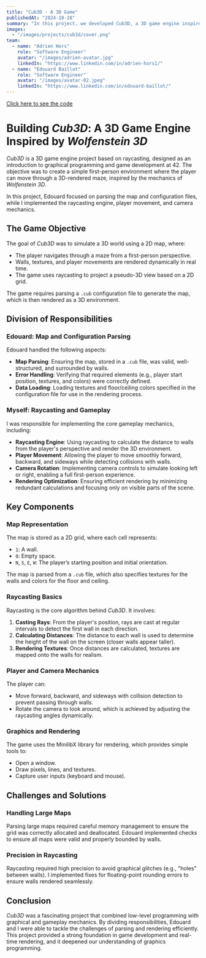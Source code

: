 ```yaml
---
title: "Cub3D - A 3D Game"
publishedAt: "2024-10-28"
summary: "In this project, we developed Cub3D, a 3D game engine inspired by Wolfenstein 3D"
images:
  - "/images/projects/cub3d/cover.png"
team:
  - name: "Adrien Hors"
    role: "Software Engineer"
    avatar: "/images/adrien-avatar.jpg"
    linkedIn: "https://www.linkedin.com/in/adrien-hors1/"
  - name: "Edouard Baillot"
    role: "Software Engineer"
    avatar: "/images/avatar-02.jpeg"
    linkedIn: "https://www.linkedin.com/in/edouard-baillot/"
---
```


[Click here to see the code](https://github.com/adrih1/cub3d)

# Building *Cub3D*: A 3D Game Engine Inspired by *Wolfenstein 3D*

*Cub3D* is a 3D game engine project based on raycasting, designed as an introduction to graphical programming and game development at 42. The objective was to create a simple first-person environment where the player can move through a 3D-rendered maze, inspired by the mechanics of *Wolfenstein 3D*.

In this project, Edouard focused on parsing the map and configuration files, while I implemented the raycasting engine, player movement, and camera mechanics.

## The Game Objective

The goal of *Cub3D* was to simulate a 3D world using a 2D map, where:
- The player navigates through a maze from a first-person perspective.
- Walls, textures, and player movements are rendered dynamically in real time.
- The game uses raycasting to project a pseudo-3D view based on a 2D grid.

The game requires parsing a `.cub` configuration file to generate the map, which is then rendered as a 3D environment.

## Division of Responsibilities

### Edouard: Map and Configuration Parsing

Edouard handled the following aspects:
- **Map Parsing**: Ensuring the map, stored in a `.cub` file, was valid, well-structured, and surrounded by walls.
- **Error Handling**: Verifying that required elements (e.g., player start position, textures, and colors) were correctly defined.
- **Data Loading**: Loading textures and floor/ceiling colors specified in the configuration file for use in the rendering process.

### Myself: Raycasting and Gameplay

I was responsible for implementing the core gameplay mechanics, including:
- **Raycasting Engine**: Using raycasting to calculate the distance to walls from the player's perspective and render the 3D environment.
- **Player Movement**: Allowing the player to move smoothly forward, backward, and sideways while detecting collisions with walls.
- **Camera Rotation**: Implementing camera controls to simulate looking left or right, enabling a full first-person experience.
- **Rendering Optimization**: Ensuring efficient rendering by minimizing redundant calculations and focusing only on visible parts of the scene.

## Key Components

### Map Representation

The map is stored as a 2D grid, where each cell represents:
- `1`: A wall.
- `0`: Empty space.
- `N`, `S`, `E`, `W`: The player’s starting position and initial orientation.

The map is parsed from a `.cub` file, which also specifies textures for the walls and colors for the floor and ceiling.

### Raycasting Basics

Raycasting is the core algorithm behind *Cub3D*. It involves:
1. **Casting Rays**: From the player's position, rays are cast at regular intervals to detect the first wall in each direction.
2. **Calculating Distances**: The distance to each wall is used to determine the height of the wall on the screen (closer walls appear taller).
3. **Rendering Textures**: Once distances are calculated, textures are mapped onto the walls for realism.

### Player and Camera Mechanics

The player can:
- Move forward, backward, and sideways with collision detection to prevent passing through walls.
- Rotate the camera to look around, which is achieved by adjusting the raycasting angles dynamically.

### Graphics and Rendering

The game uses the MinilibX library for rendering, which provides simple tools to:
- Open a window.
- Draw pixels, lines, and textures.
- Capture user inputs (keyboard and mouse).

## Challenges and Solutions

### Handling Large Maps

Parsing large maps required careful memory management to ensure the grid was correctly allocated and deallocated. Edouard implemented checks to ensure all maps were valid and properly bounded by walls.

### Precision in Raycasting

Raycasting required high precision to avoid graphical glitches (e.g., "holes" between walls). I implemented fixes for floating-point rounding errors to ensure walls rendered seamlessly.

## Conclusion

*Cub3D* was a fascinating project that combined low-level programming with graphical and gameplay mechanics. By dividing responsibilities, Edouard and I were able to tackle the challenges of parsing and rendering efficiently. This project provided a strong foundation in game development and real-time rendering, and it deepened our understanding of graphics programming.
